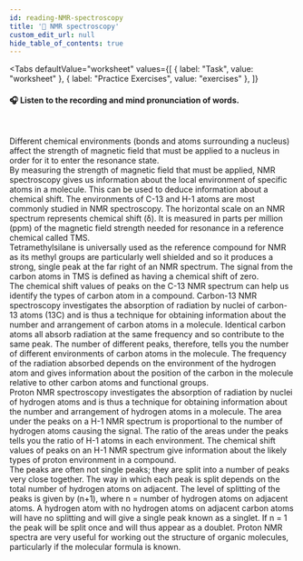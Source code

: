 ```yaml
---
id: reading-NMR-spectroscopy
title: '📝 NMR spectroscopy'
custom_edit_url: null
hide_table_of_contents: true
---
```



<Tabs
  defaultValue="worksheet"
  values={[
    { label: "Task", value: "worksheet" },
    { label: "Practice Exercises", value: "exercises" },
  ]}
>
<TabItem value="worksheet">

#### 🎧️ Listen to the recording and mind pronunciation of words.

<ReactPlayer
  url='/media/516.8fe251fb.mp3'
  width='100ww'
  height='40px'
  controls={true}
/>

<br />

Different chemical environments (bonds and atoms surrounding a nucleus) affect the strength of magnetic field that must be applied to a nucleus in order for it to enter the resonance state.  
By measuring the strength of magnetic field that must be applied, NMR spectroscopy gives us information about the local environment of specific atoms in a molecule. This can be used to deduce information about a chemical shift. The environments of C-13 and H-1 atoms are most commonly studied in NMR spectroscopy. The horizontal scale on an NMR spectrum represents chemical shift (δ). It is measured in parts per million (ppm) of the magnetic field strength needed for resonance in a reference chemical called TMS.  
Tetramethylsilane is universally used as the reference compound for NMR as its methyl groups are particularly well shielded and so it produces a strong, single peak at the far right of an NMR spectrum. The signal from the carbon atoms in TMS is defined as having a chemical shift of zero.  
The chemical shift values of peaks on the C-13 NMR spectrum can help us identify the types of carbon atom in a compound. Carbon-13 NMR spectroscopy investigates the absorption of radiation by nuclei of carbon-13 atoms (13C) and is thus a technique for obtaining information about the number and arrangement of carbon atoms in a molecule. Identical carbon atoms all absorb radiation at the same frequency and so contribute to the same peak. The number of different peaks, therefore, tells you the number of different environments of carbon atoms in the molecule. The frequency of the radiation absorbed depends on the environment of the hydrogen atom and gives information about the position of the carbon in the molecule relative to other carbon atoms and functional groups.  
Proton NMR spectroscopy investigates the absorption of radiation by nuclei of hydrogen atoms and is thus a technique for obtaining information about the number and arrangement of hydrogen atoms in a molecule. The area under the peaks on a H-1 NMR spectrum is proportional to the number of hydrogen atoms causing the signal. The ratio of the areas under the peaks tells you the ratio of H-1 atoms in each environment. The chemical shift values of peaks on an H-1 NMR spectrum give information about the likely types of proton environment in a compound.  
The peaks are often not single peaks; they are split into a number of peaks very close together. The way in which each peak is split depends on the total number of hydrogen atoms on adjacent. The level of splitting of the peaks is given by (n+1), where n = number of hydrogen atoms on adjacent atoms. A hydrogen atom with no hydrogen atoms on adjacent carbon atoms will have no splitting and will give a single peak known as a singlet. If n = 1 the peak will be split once and will thus appear as a doublet. Proton NMR spectra are very useful for working out the structure of organic molecules, particularly if the molecular formula is known.

<Frame src="https://learningapps.org/watch?v=phns0kyxc21" height="480px" />

</TabItem>

<TabItem value="exercises">

<Frame src="https://learningapps.org/watch?v=p59qqzy6n21" height="700px" />

</TabItem>
</Tabs>
